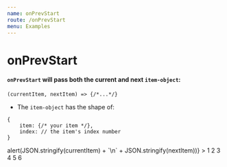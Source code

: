 ```yaml
---
name: onPrevStart
route: /onPrevStart
menu: Examples
---
```



# onPrevStart
#### `onPrevStart` will pass both the __current__ and __next__ `item-object`:  
```
(currentItem, nextItem) => {/*...*/}
```
- The `item-object` has the shape of:
```
{
    item: {/* your item */},
    index: // the item's index number 
}
```


<Playground >
    <Carousel
        initialFirstItem={3}
        itemsToShow={2}
        onPrevStart={(currentItem,nextItem) => alert(JSON.stringify(currentItem) + `\n` + JSON.stringify(nextItem))}
    >
    <Item someProp="cool1">1</Item>
    <Item someProp="cool2">2</Item>
    <Item someProp="cool3">3</Item>
    <Item someProp="cool4">4</Item>
    <Item someProp="cool5">5</Item>
    <Item someProp="cool6">6</Item>
    </Carousel>
</Playground>